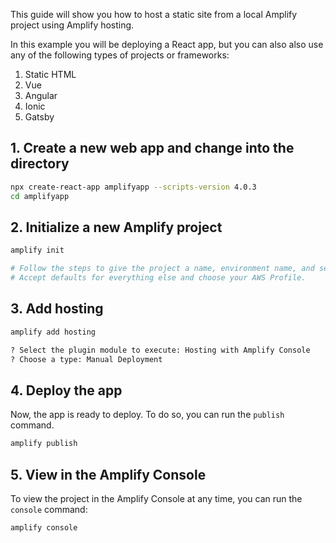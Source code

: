 This guide will show you how to host a static site from a local Amplify project using Amplify hosting.

In this example you will be deploying a React app, but you can also also use any of the following types of projects or frameworks:

1. Static HTML
2. Vue
3. Angular
4. Ionic
5. Gatsby

## 1. Create a new web app and change into the directory

```sh
npx create-react-app amplifyapp --scripts-version 4.0.3
cd amplifyapp
```

## 2. Initialize a new Amplify project

```sh
amplify init

# Follow the steps to give the project a name, environment name, and set the default text editor.
# Accept defaults for everything else and choose your AWS Profile.
```

## 3. Add hosting

```sh
amplify add hosting

? Select the plugin module to execute: Hosting with Amplify Console
? Choose a type: Manual Deployment
```

## 4. Deploy the app

Now, the app is ready to deploy. To do so, you can run the `publish` command.
```sh
amplify publish
```

## 5. View in the Amplify Console

To view the project in the Amplify Console at any time, you can run the `console` command:

```sh
amplify console
```